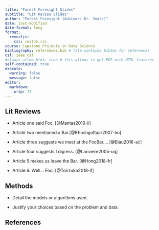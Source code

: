 ```yaml
---
title: "Forest Foresight Slides"
subtitle: "Lit Review Slides"
author: "Forest Foresight (Advisor: Dr. Seals)"
date: last-modified
date-format: long
format:
  revealjs:
    css: custom.css
course: Capstone Projects in Data Science
bibliography: references.bib # file contains bibtex for references
csl: ieee.csl
#always_allow_html: true # this allows to get PDF with HTML features
self-contained: true
execute: 
  warning: false
  message: false
editor: 
  markdown: 
    wrap: 72
---
```


## Lit Reviews

<!-- ## Introduction  {.smaller} -->

<!-- -   Develop a storyline that captures attention and maintains interest. -->

<!-- -   Your audience is your peers -->

<!-- -   Clearly state the problem or question you're addressing. -->

<!-- -   Introduce why it is relevant needs. -->

<!-- -   Provide an overview of your approach. -->

-   Article one said Foo. [@Mantas2019-li]

-   Article two mentioned a Bar.[@Khoshgoftaar2007-bo]

-   Article three suggests we meet at the FooBar.... [@Biau2016-ac]

-   Article four suggests I digress. [@Lariviere2005-uq]

-   Article 5 makes us leave the Bar. [@Hong2018-fr]

-   Article 6. Well... Foo. [@Torizuka2018-if]

<!-- **References** -->

<!-- ::: {#refs} -->
<!-- ::: -->

## Methods

-   Detail the models or algorithms used.

-   Justify your choices based on the problem and data.

<!-- ## Data Exploration and Visualization -->

<!-- -   Describe your data sources and collection process. -->

<!-- -   Present initial findings and insights through visualizations. -->

<!-- -   Highlight unexpected patterns or anomalies. -->

<!-- ## Data Exploration and Visualization {.smaller} -->

<!-- A study was conducted to determine how... -->

<!-- ```{r, warning=FALSE, echo=F, message=FALSE} -->
<!-- # loading packages  -->
<!-- library(tidyverse) -->
<!-- library(knitr) -->
<!-- library(ggthemes) -->
<!-- library(ggrepel) -->
<!-- library(dslabs) -->
<!-- ``` -->

<!-- ```{r, warning=FALSE, echo=F} -->
<!-- # Load Data -->
<!-- #kable(head(murders)) -->

<!-- ggplot1 = murders %>% ggplot(mapping = aes(x=population/10^6, y=total))  -->

<!--   ggplot1 + geom_point(aes(col=region), size = 4) + -->
<!--   geom_text_repel(aes(label=abb)) + -->
<!--   scale_x_log10() + -->
<!--   scale_y_log10() + -->
<!--   geom_smooth(formula = "y~x", method=lm,se = F)+ -->
<!--   xlab("Populations in millions (log10 scale)") +  -->
<!--   ylab("Total number of murders (log10 scale)") + -->
<!--   ggtitle("US Gun Murders in 2010") + -->
<!--   scale_color_discrete(name = "Region")+ -->
<!--       theme_bw() -->


<!-- ``` -->

<!-- ## Modeling and Results -->

<!-- -   Explain your data preprocessing and cleaning steps. -->

<!-- -   Present your key findings in a clear and concise manner. -->

<!-- -   Use visuals to support your claims. -->

<!-- -   **Tell a story about what the data reveals.** -->

<!-- ```{r} -->

<!-- ``` -->

<!-- ## Conclusion -->

<!-- -   Summarize your key findings. -->

<!-- -   Discuss the implications of your results. -->

## References

